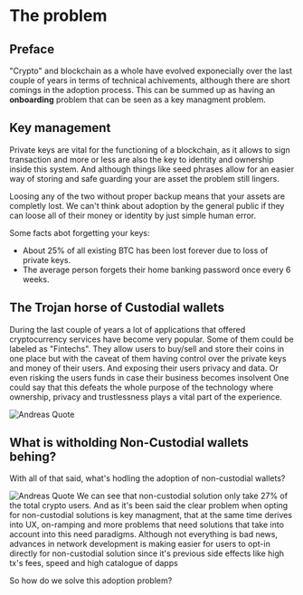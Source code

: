 # The problem

## Preface

"Crypto" and blockchain as a whole have evolved exponecially over the last couple of years in terms of technical achivements, although there are short comings in the adoption process. This can be summed up as having an **onboarding** problem that can be seen as a key managment problem.

## Key management

Private keys are vital for the functioning of a blockchain, as it allows to sign transaction and more or less are also the key to identity and ownership inside this system. And although things like seed phrases allow for an easier way of storing and safe guarding your are asset the problem still lingers.

Loosing any of the two without proper backup means that your assets are completly lost. We can't think about adoption by the general public if they can loose all of their money or identity by just simple human error.

Some facts abot forgetting your keys:

- About 25% of all existing BTC has been lost forever due to loss of private keys.
- The average person forgets their home banking password once every 6 weeks.

## The Trojan horse of Custodial wallets

During the last couple of years a lot of applications that offered cryptocurrency services have become very popular. Some of them could be labeled as "Fintechs". They allow users to buy/sell and store their coins in one place but with the caveat of them having control over the private keys and money of their users. And exposing their users privacy and data. Or even risking the users funds in case their business becomes insolvent
One could say that this defeats the whole purpose of the technology where ownership, privacy and trustlessness plays a vital part of the experience.


<Bleed>![Andreas Quote](../public/andreas.png)</Bleed>

## What is witholding Non-Custodial wallets behing?

With all of that said, what's hodling the adoption of non-custodial wallets?

<Bleed>![Andreas Quote](../public/adoptiongraph.png)</Bleed>
We can see that non-custodial solution only take 27% of the total crypto users. And
as it's been said the clear problem when opting for non-custodial solutions is key
managment, that at the same time derives into UX, on-ramping and more problems that
need solutions that take into account into this need paradigms. Although not everything
is bad news, advances in network development is making easier for users to opt-in
directly for non-custodial solution since it's previous side effects like high tx's
fees, speed and high catalogue of dapps

So how do we solve this adoption problem?

